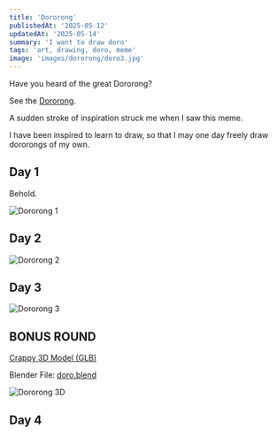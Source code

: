 ```yaml
---
title: 'Dororong'
publishedAt: '2025-05-12'
updatedAt: '2025-05-14'
summary: 'I want to draw doro'
tags: 'art, drawing, doro, meme'
image: 'images/dororong/doro3.jpg'
---
```


Have you heard of the great Dororong?

See the [Dororong](https://knowyourmeme.com/memes/dororong).

A sudden stroke of inspiration struck me when I saw this meme. 

I have been inspired to learn to draw, so that I may one day freely draw dororongs of my own.

## Day 1
Behold.

![Dororong 1](/images/dororong/doro1.jpg)

## Day 2
![Dororong 2](/images/dororong/doro2.jpg)

## Day 3
![Dororong 3](/images/dororong/doro3.jpg)

## BONUS ROUND
[Crappy 3D Model (GLB)](/models/doro.glb)

Blender File: [doro.blend](/blender/doro.blend)

![Dororong 3D](/images/dororong/doro-3d-1.png)

## Day 4